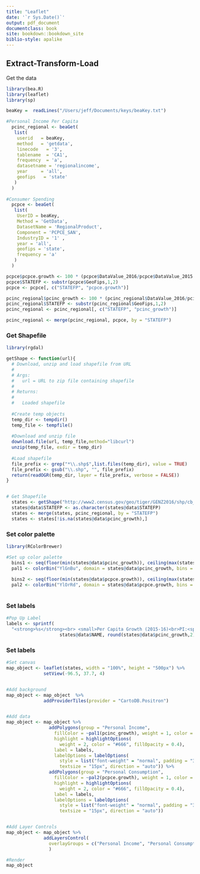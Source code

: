 ```yaml
--- 
title: "Leaflet"
date: '`r Sys.Date()`'
output: pdf_document
documentclass: book
site: bookdown::bookdown_site
biblio-style: apalike
---
```

## Extract-Transform-Load

Get the data
```r
library(bea.R)
library(leaflet)
library(sp)

beaKey =  readLines("/Users/jeff/Documents/keys/beaKey.txt")

#Personal Income Per Capita
  pcinc_regional <- beaGet(
   list(
    userid   = beaKey, 
    method   = 'getdata', 
    linecode   = '3', 
    tablename  = 'CA1', 
    frequency  = 'a', 
    datasetname = 'regionalincome', 
    year     = 'all', 
    geofips   = 'state'
   )
  )
  
#Consumer Spending
  pcpce <- beaGet(
   list(
    UserID = beaKey, 
    Method = 'GetData', 
    DatasetName = 'RegionalProduct', 
    Component = 'PCPCE_SAN',
    IndustryID = '1' , 
    year = 'all', 
    geofips = 'state', 
    frequency = 'a'
   )
  )

pcpce$pcpce.growth <- 100 * (pcpce$DataValue_2016/pcpce$DataValue_2015 - 1)
pcpce$STATEFP <- substr(pcpce$GeoFips,1,2)
pcpce <- pcpce[, c("STATEFP", "pcpce.growth")]

pcinc_regional$pcinc_growth <- 100 * (pcinc_regional$DataValue_2016/pcinc_regional$DataValue_2015 - 1)
pcinc_regional$STATEFP <- substr(pcinc_regional$GeoFips,1,2)
pcinc_regional <- pcinc_regional[, c("STATEFP", "pcinc_growth")]

pcinc_regional <- merge(pcinc_regional, pcpce, by = "STATEFP")
```


### Get Shapefile
```r

library(rgdal)

getShape <- function(url){
  # Download, unzip and load shapefile from URL
  #
  # Args: 
  #   url = URL to zip file containing shapefile
  #
  # Returns:
  #   
  #   Loaded shapefile
  
  #Create temp objects
  temp_dir <- tempdir()
  temp_file <- tempfile()
  
  #Download and unzip file
  download.file(url, temp_file,method="libcurl")
  unzip(temp_file, exdir = temp_dir)
  
  #Load shapefile
  file_prefix <- grep("*\\.shp$",list.files(temp_dir), value = TRUE)
  file_prefix <- gsub("\\.shp", "", file_prefix)
  return(readOGR(temp_dir, layer = file_prefix, verbose = FALSE))
}


# Get Shapefile
  states <- getShape("http://www2.census.gov/geo/tiger/GENZ2016/shp/cb_2016_us_state_20m.zip")
  states@data$STATEFP <- as.character(states@data$STATEFP)
  states <- merge(states, pcinc_regional, by = "STATEFP")
  states <- states[!is.na(states@data$pcinc_growth),]
```  

### Set color palette

```r

library(RColorBrewer)

#Set up color palette
  bins1 <- seq(floor(min(states@data$pcinc_growth)), ceiling(max(states@data$pcinc_growth)), 1)
  pal1 <- colorBin("YlGnBu", domain = states@data$pcinc_growth, bins = bins1)
  
  bins2 <- seq(floor(min(states@data$pcpce.growth)), ceiling(max(states@data$pcpce.growth)), 1)
  pal2 <- colorBin("YlOrRd", domain = states@data$pcpce.growth, bins = bins2)
  
```
### Set labels

```r
#Pop Up Label
labels <- sprintf(
  "<strong>%s</strong><br> <small>Per Capita Growth (2015-16)<br>PI:<span style='font-size:12px;color:darkblue;font-weight:bold'>%g </span> percent <br> PCE: <span style='font-size:12px;color:darkblue;font-weight:bold'> %g </span> percent</small>",
                    states@data$NAME, round(states@data$pcinc_growth,2), round(states@data$pcpce.growth,2)) %>% lapply(htmltools::HTML)
```

### Set labels

```r
#Set canvas
map_object <- leaflet(states, width = "100%", height = "500px") %>% 
              setView(-96.5, 37.7, 4) 


#Add background
map_object <- map_object  %>% 
              addProviderTiles(provider = "CartoDB.Positron") 


#Add data 
map_object <- map_object %>% 
                addPolygons(group = "Personal Income",
                  fillColor = ~pal1(pcinc_growth), weight = 1, color = "white", fillOpacity = 0.5,
                  highlight = highlightOptions(
                    weight = 2, color = "#666", fillOpacity = 0.4),
                  label = labels,
                  labelOptions = labelOptions(
                    style = list("font-weight" = "normal", padding = "3px 8px"),
                    textsize = "15px", direction = "auto")) %>% 
                addPolygons(group = "Personal Consumption",
                  fillColor = ~pal2(pcpce.growth), weight = 1, color = "white", fillOpacity = 0.5,
                  highlight = highlightOptions(
                    weight = 2, color = "#666", fillOpacity = 0.4),
                  label = labels,
                  labelOptions = labelOptions(
                    style = list("font-weight" = "normal", padding = "3px 8px"),
                    textsize = "15px", direction = "auto")) 


#Add Layer Controls
map_object <- map_object %>%
              addLayersControl(
                overlayGroups = c("Personal Income", "Personal Consumption")
                )

#Render
map_object
```



